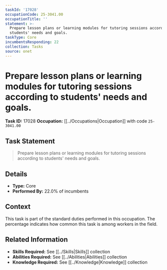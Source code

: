 ```yaml
---
taskId: '17028'
occupationCode: 25-3041.00
occupationTitle: ''
statement: >-
  Prepare lesson plans or learning modules for tutoring sessions according to
  students' needs and goals.
taskType: Core
incumbentsResponding: 22
collection: Tasks
source: onet
---
```

# Prepare lesson plans or learning modules for tutoring sessions according to students' needs and goals.

**Task ID:** 17028
**Occupation:** [[../Occupations|Occupation]] with code `25-3041.00`

## Task Statement

> Prepare lesson plans or learning modules for tutoring sessions according to students' needs and goals.

## Details

- **Type:** Core
- **Performed By:** 22.0% of incumbents

## Context

This task is part of the standard duties performed in this occupation. The percentage indicates how common this task is among workers in the field.

## Related Information

- **Skills Required:** See [[../Skills|Skills]] collection
- **Abilities Required:** See [[../Abilities|Abilities]] collection
- **Knowledge Required:** See [[../Knowledge|Knowledge]] collection
